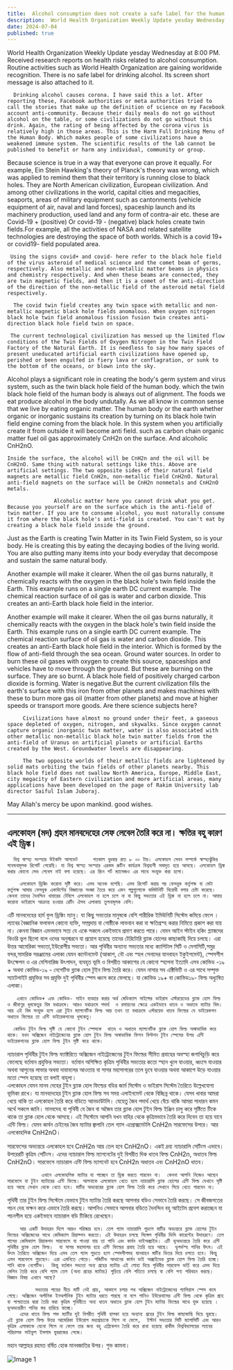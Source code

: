 ```yaml
---
title:  Alcohol consumption does not create a safe label for the human body
description:  World Health Organization Weekly Update yesday Wednesday at 8:00 PM. Received research reports on health risks related to alcohol consumption. Routine activities such as World Health Organization are gaining worldwide recognition. There is no safe label for drinking alcohol. Its screen short message is also attached to it.
date: 2024-07-04
published: true
---
```


World Health Organization Weekly Update yesday Wednesday at 8:00 PM. Received research reports on health risks related to alcohol consumption. Routine activities such as World Health Organization are gaining worldwide recognition. There is no safe label for drinking alcohol. Its screen short message is also attached to it.

      Drinking alcohol causes corona. I have said this a lot. After reporting these, Facebook authorities or meta authorities tried to call the stories that make up the definition of science on my Facebook account anti-community. Because their daily meals do not go without alcohol on the table, or some civilizations do not go without this drink. Again, the rating of being affected by the corona virus is relatively high in those areas. This is the Harm Full Drinking Menu of the Human Body. Which makes people of some civilizations have a weakened immune system. The scientific results of the lab cannot be published to benefit or harm any individual, community or group.
Because science is true in a way that everyone can prove it equally.  For example, Ein Stein Hawking's theory of Planck's theory was wrong, which was applied to remind them that their territory is running close to black holes. They are North American civilization, European civilization. And among other civilizations in the world, capital cities and megacities, seaports, areas of military equipment such as cantonments (vehicle equipment of air, naval and land forces), spaceship launch and its machinery production, used land and any form of contra-air etc. these are Covid-19 + (positive) Or covid-19 - (negative) black holes create twin fields.For example, all the activities of NASA and related satellite technologies are destroying the space of both worlds. Which is a covid 19+ or covid19- field populated area.

     Using the signs covid+ and covid- here refer to the black hole field of the virus asteroid of medical science and the comet beam of germs, respectively. Also metallic and non-metallic matter beams in physics and chemistry respectively. And when these beams are connected, they are twin magnetic fields, and then it is a comet of the anti-direction of the direction of the non-metallic field of the asteroid metal field respectively.

      The covid twin field creates any twin space with metallic and non-metallic magnetic black hole fields anomalous. When oxygen nitrogen black hole twin field anomalous fission fusion twin creates anti-direction black hole field twin on space.

     The current technological civilization has messed up the limited flow conditions of the Twin Fields of Oxygen Nitrogen in the Twin Field Factory of the Natural Earth. It is needless to say how many spaces of present uneducated artificial earth civilizations have opened up, perished or been engulfed in fiery lava or conflagration, or sunk to the bottom of the oceans, or blown into the sky.

Alcohol plays a significant role in creating the body's germ system and virus system, such as the twin black hole field of the human body. which the twin black hole field of the human body is always out of alignment. The foods we eat produce alcohol in the body undutally. As we all know in common sense that we live by eating organic matter. The human body or the earth whether organic or inorganic sustains its creation by turning on its black hole twin field engine coming from the black hole. In this system when you artificially create it from outside it will become anti field.
                  such as carbon chain organic matter fuel oil gas approximately CnH2n on the surface. And alcoholic CnH2nO.

    Inside the surface, the alcohol will be CnH2n and the oil will be CnH2nO. Same thing with natural settings like this. Above are artificial settings. The two opposite sides of their natural field magnets are metallic field CnH2n, non-metallic field CnH2nO. Natural anti-field magnets on the surface will be CnH2n nonmetals and CnH2nO metals.

                   Alcoholic matter here you cannot drink what you get.  Because you yourself are on the surface which is the anti-field of twin matter. If you are to consume alcohol, you must naturally consume it from where the black hole's anti-field is created. You can't eat by creating a black hole field inside the ground.
Just as the Earth is creating Twin Matter in its Twin Field System, so is your body. He is creating this by eating the decaying bodies of the living world. You are also putting many items into your body everyday that decompose and sustain the same natural body.

Another example will make it clearer. When the oil gas burns naturally, it chemically reacts with the oxygen in the black hole's twin field inside the Earth. This example runs on a single earth DC current example. The chemical reaction surface of oil gas is water and carbon dioxide. This creates an anti-Earth black hole field in the interior.

Another example will make it clearer. When the oil gas burns naturally, it chemically reacts with the oxygen in the black hole's twin field inside the Earth. This example runs on a single earth DC current example. The chemical reaction surface of oil gas is water and carbon dioxide. This creates an anti-Earth black hole field in the interior. Which is formed by the flow of anti-field through the sea ocean.  Ground water sources. In order to burn these oil gases with oxygen to create this source, spaceships and vehicles have to move through the ground. But these are burning on the surface. They are so burnt. A black hole field of positively charged carbon dioxide is forming.  Water is negative.But the current civilization fills the earth's surface with this iron from other planets and makes machines with these to burn more gas oil (matter from other planets) and move at higher speeds or transport more goods. Are there science subjects here?

         Civilizations have almost no ground under their feet, a gaseous space depleted of oxygen, nitrogen, and skywalks. Since oxygen cannot capture organic inorganic twin matter, water is also associated with other metallic non-metallic black hole twin matter fields from the anti-field of Uranus on artificial planets or artificial Earths created by the West. Groundwater levels are disappearing.

         The two opposite worlds of their metallic fields are lightened by solid mats orbiting the twin fields of other planets nearby. This black hole field does not swallow North America, Europe, Middle East, city megacity of Eastern civilization and more artificial areas, many applications have been developed on the page of Rakim University lab director Saiful Islam Juboraj.
May Allah's mercy be upon mankind. good wishes.

---

## এলকোহল (মদ) গ্রহন মানবদেহের সেফ লেবেল তৈরি করে না। ক্ষতির বহু কারণ এই ড্রিঙ্ক।
     
      বিশ্ব স্বাস্হ‍্য সংস্হার উইকলি আপডেট     গতকাল বুধবার রাত ৮ ০০ টায়। এলকোহল সেবন সম্পর্কে স্বাস্হ‍্যঝুঁকির গবেষনামূলক রিপোর্ট পেয়েছি। যা বিশ্ব স্বাস্হ‍্য সংস্হার এরকম রুটিন কার্যক্রম বিশ্বব‍্যপী সমাদৃত হয়ে আসছে। এলকোহল ড্রিঙ্ক করার কোনো সেভ লেবেল নাই বলা হয়েছে। এর স্ক্রিন শর্ট ম‍্যাসেজও এর সাথে সংযুক্ত করা হলো।

        এলকোহল ড্রিঙ্কিং করোনা সৃষ্টি করে। এসব অনেক বলেছি। এসব রিপোর্ট করার পর ফেসবুক কর্তৃপক্ষ বা মেটা কর্তৃপক্ষ আমার ফেসবুক একাউন্টের বিজ্ঞানের সংজ্ঞা তৈরে করে এমন গল্পগুলোকে কমিউনিটি বিরোধী বলার চেষ্টা করেছে। কেননা তাদের দৈনন্দিন খাবারের টেবিলে এলকোহল না হলে চলে না বা কিছু সভ‍্যতার এই ড্রিঙ্ক না হলে চলে না। আবার করোনা ভাইরাসে আক্রান্ত হওয়ার রেটিং ঐসব এলাকায় তুলনামূলক বেশি।
এটি মানবদেহের হার্ম ফুল ড্রিঙ্কিং ম‍্যানু। যা কিছু সভ‍্যতার মানুষকে বেশি শারীরিক ইমিউনিটি সিস্টেম কমিয়ে ফেলে । ল‍্যাবের বৈজ্ঞানিক ফলাফল কোনো ব‍্যক্তি, সম্প্রদায় বা গোষ্ঠীকে লাভবান করা বা ক্ষতিগ্রস্হ করার নিমিত্তে প্রকাশ করা যায় না। কেননা বিজ্ঞান এমনভাবে সত‍্য যে একে সকলে একইভাবে প্রমাণ করতে পারে।  যেমন আইন স্টাইন হকিং প্ল‍্যাঙ্কদের থিওরি ভুল ছিলো বলে ওদের অনুস্মরনে যা প্রয়োগ হয়েছে তাদের টেরিটোরি ব্ল‍্যাক হোলের কাছাকাছি দিয়ে চলছে। এরা উত্তর আমেরিকা সভ‍্যতা,ইউরোপীয় সভ‍্যতা। আর পৃথিবীর অন‍্যান‍্য সভ‍্যতার মধ‍্যে ক‍্যাপিটাল সিটি ও মেগাসিটি,সমুদ্র বন্দর,সামরিক সরঞ্জামের এলাকা যেমন  ক‍্যান্টনমেন্ট (আকাশ, নৌ এবং স্হল সেনাদের যানবাহন ইকুইপমেন্ট), স্পেসশীপ উৎক্ষেপন ও এর মেশিনারিজ উৎপাদন, ব‍্যবহৃত ভূমি ও বিপরীত আকাশের যে কোনো স্হাপনা   ইত‍্যাদি এসব কোভিড -১৯ + অথবা কোভিড-১৯ -  নেগেটিভ ব্ল‍্যাক হোল টুইন ফিল্ড তৈরি করে। যেমন নাসার সব এক্টিভিটি ও এর সাথে সম্পৃক্ত স‍্যাটেলাইট প্রযুক্তির সব প্রযুক্তি দুই পৃথিবীর স্পেস ধ্বংস করে ফেলছে। যা কোভিড ১৯+ বা কোভিড১৯- ফিল্ড অধ‍্যুষিত এলাকা।
     
       এখানে কোভিড+ এবং কোভিড- সাইন ব‍্যবহার করার অর্থ মেডিক্যাল সাইন্সের ভাইরাস এস্টরয়েডের ব্ল‍্যাক হোল ফিল্ড ও জীবাণুর ধূমকেতুর বিম যথাক্রমে। আরও যথাক্রমে পদার্থ  ও রসায়নের ক্ষেত্রে একইভাবে ধাতব ও অধাতব ম‍্যাটার বিম। আর এই বিম সংযুক্ত হলে এরা টুইন ম‍্যাগনেটিক ফিল্ড আর তখন তা যথাক্রমে এস্টরয়েড ধাতব ফিল্ডের যে ডাইরেকশন অধাতব ফিল্ডের তা এন্টি ডাইরেকশনের ধূমকেতু।

      কোভিড টুইন ফিল্ড সৃষ্টি যে কোনো টুইন স্পেসকে  ধাতব ও অধাতব ম‍্যাগনেটিক ব্ল‍্যাক হোল ফিল্ড অস্বাভাবিক করে থাকে। যখন অক্সিজেন নাইট্রোজেনের ব্ল‍্যাক হোল টুইন ফিল্ড অস্বাভাবিক ফিশন ফিউশন টুইন স্পেসের উপর এন্টি ডাইরেকশনের ব্ল‍্যাক হোল ফিল্ড টুইন সৃষ্টি করে থাকে।

ন‍্যাচারাল পৃথিবীর টুইন ফিল্ড ফ‍্যাক্টরিতে অক্সিজেন নাইট্রোজেনের টুইন ফিল্ডের সীমিত প্রবাহের অবস্হা জগাখিচুড়ি করে ফেলেছে বর্তমান প্রযুক্তির সভ‍্যতা। বর্তমান অশিক্ষিত কৃত্রিম পৃথিবীর সভ‍্যতার কতো স্হান খুলে যাওয়ার, ধ্বংসে যাওয়ার অথবা আগুনের লাভার অথবা দাবানলের আওতায় বা সাগর মহাসাগরের তলে ডুবে যাওয়ার অথবা আকাশে উড়ে যাওয়ার মতো স্পেস হয়েছে তা বলাই বাহুল‍্য।         
          এলকোহল যেমন মানব দেহের টুইন ব্ল‍্যাক হোল ফিল্ডের বডির জার্ম সিস্টেম ও ভাইরাস সিস্টেম তৈরিতে উল্লেখযোগ‍্য ভূমিকা রাখে। যা মানবদেহের টুইন ব্ল‍্যাক হোল ফিল্ড সব সময় এলাইনমেন্ট থেকে বিচ্ছিন্ন থাকে। যেসব খাবার আমরা খেয়ে থাকি তা এলকোহল তৈরি করে বডিতে আনডাউটলি। যেহেতু  জৈব পদার্থ খেয়ে বেঁচে থাকি আমরা সাধারন কমন  অর্থে সকলে জানি।
            মানবদেহ বা পৃথিবী যে জৈব বা অজৈব তার ব্ল‍্যাক হোল টুইন ফিল্ড ইঞ্জিন চালু করে সৃষ্টিতে টিকে থাকে তা ব্ল‍্যাক হোল থেকে আসছে। এই সিস্টেমে আপনি যখন বাহির থেকে কৃত্রিমভাবে তৈরি করে দিবেন তা হয়ে যাবে এন্টি ফিল্ড।
যেমন কার্বন চেইনের জৈব ম‍্যাটার জ্বালানি তেল গ‍্যাস এপ্রোক্সমেটলি CnH2n সারফেসের উপরে। আর এলকোহলিক CnH2nO।

সারফেসের অভ‍্যন্তরে এলকোহল হবে CnH2n আর তেল হবে CnH2nO। একই দ্রব‍্য ন‍্যাচারালি সেটিংস এভাবে। উপরেরটি কৃত্রিম সেটিংস। এদের ন‍্যাচারাল ফিল্ড ম‍্যাগনেটের দুই বিপরীত দিক ধাতব ফিল্ড CnH2n, অধাতব ফিল্ড CnH2nO। সারফেসে ন‍্যাচারাল এন্টি ফিল্ড ম‍্যাগনেট হবে  CnH2n অধাতব এবং CnH2nO ধাতব।

               এখানে এলকোহলিক ম‍্যাটার যা পাচ্ছেন তা ড্রিঙ্ক করতে পারবেন না।  কেননা আপনি নিজেও আছেন সারফেসে যা টুইন ম‍্যাটারের এন্টি ফিল্ডে। আপনাকে এলকোহল খেতে হলে ন‍্যাচারালি ব্ল‍্যাক হোলের এন্টি ফিল্ড যেখানে সৃষ্টি হয়ে আছে সেখান থেকে খেতে হবে। মাটির অভ‍্যন্তরের ব্ল‍্যাক হোল ফিল্ড তৈরি করে সেখানে গিয়ে খেতে পারবেন না।
   পৃথিবী তার টুইন ফিল্ড সিস্টেমে যেভাবে টুইন ম‍্যাটার তৈরি করছে আপনার বডিও সেভাবে তৈরি করছে। সে জীবজগতের পচন দেহ ভক্ষন করে এভাবে তৈরি করছে। আপনিও সেভাবে আপনার বডিতে দৈনন্দিন বহু আইটেম প্রবেশ করাচ্ছেন যা পচনশীল হয়ে একইভাবে ন‍্যাচারাল বডি টিকিয়ে রেখেছেন।

        আর একটি উদাহরন দিলে আরও পরিস্কার হবে। তেল গ‍্যাস ন‍্যাচারালি পুড়লে মাটির অভ‍্যন্তরে ব্ল‍্যাক হোলের টুইন ফিল্ডের অক্সিজেনের সাথে কেমিক‍্যাল রিয়াক্শন করতো। এই উদাহরন চলছে সিঙ্গেল পৃথিবীর ডিসি কারেন্টের উদাহরণে। তেল গাসের কেমিক‍্যাল রিয়াকশন সারফেসে যা পাওয়া যায় তা পানি এবং কার্বন ডাইঅক্সাইড। এটি ভূঅভ‍্যন্তরে তৈরি করে এন্টি ‍পৃথিবীর ব্ল‍্যাক হোল ফিল্ড।  যা সাগর মহাসাগর হয়ে এন্টি ফিল্ডের প্রবাহ তৈরি হয়ে আছে।  ভূগর্ভস্হ পানির উৎস। এই উৎস তৈরিতে অক্সিজেন দিয়ে এসব তেল গ‍্যাস পুড়তে হলে স্পেসশীপসহ যানবাহন মাটির ভিতর দিয়ে চলতে হবে। কিন্তু এসব সারফেসে পুড়ছেন। এরা এমনিতে পোড়ে। পজিটিভ আধানের কার্বন ডাই অক্সাইডের ব্ল‍্যাক হোল ফিল্ড তৈরি হচ্ছে।  পানি থাকে নেগেটিভ।  কিন্তু বর্তমান সভ‍্যতা অন‍্য গ্রহের ম‍্যাটার এই লোহা দিয়ে পৃথিবীর সারফেস ভর্তি করে এসব দিয়ে  মেশিন তৈরি করে বেশি গ‍্যাস তেল (অন‍্য গ্রহের ম‍্যাটার) পুড়িয়ে বেশি গতিতে চলছে বা বেশি পণ‍্য পরিবহন করছে। বিজ্ঞান বিষয় এখানে আছে?

             সভ‍্যতার পায়ের নীচে মাটি নেই প্রায়, আকাশে চলার পথ অক্সিজেন নাইট্রোজেনের গ‍্যাসিয়াস স্পেস কমে গেছে। অক্সিজেন অর্গানিক ইনঅর্গানিক টুইন ম‍্যাটার ধরতে পারছে না বলে পানিও ইউরেনাসের এন্টি ফিল্ড থেকে কৃত্রিম গ্রহে বা পাশ্চাত্যের দ্বারা তৈরি করা কৃত্রিম পৃথিবীতে অন‍্য ধাতব অধাতব ব্ল‍্যাক হোল টুইন ম‍্যাটার ফিল্ডের সাথে যুক্ত হয়েছে । ভূঅভ‍্যন্তরীণ পানির স্তর হারিয়ে যাচ্ছে।
        এদের ধাতব ফিল্ড শক্ত ম‍্যাটির দুই বিপরীত পৃথিবী হালকা হয়ে অন‍্যান‍্য গ্রহের টুইন ফিল্ড কাছাকাছি দিয়ে ঘুরছে। এই ব্ল‍্যাক হোল ফিল্ড উত্তর আমেরিকা ইউরোপ মধ‍্যপ্রাচ‍্যকে গিলে না ফেলে,  ইস্টার্ন সভ‍্যতার সিটি ম‍্যাগাসিটি এবং আরও  কৃত্রিম এলাকাকে যেনো গিলে না ফেলে তার জন‍্য বহু এপ্লিকেশন তৈরি করে রাখা হয়েছে রাকীম বিশ্ববিদ্যালয়ের ল‍্যাবের পরিচালক সাইফুল ইসলাম যুবরাজের পেজে।
মহান আল্লাহর রহমত বর্ষিত হোক মানবজাতির উপর। শুভ কামনা।

![Image 1]( https://github.com/arifalmas/Rakim-University/blob/main/public/image.jpg?raw=true )
